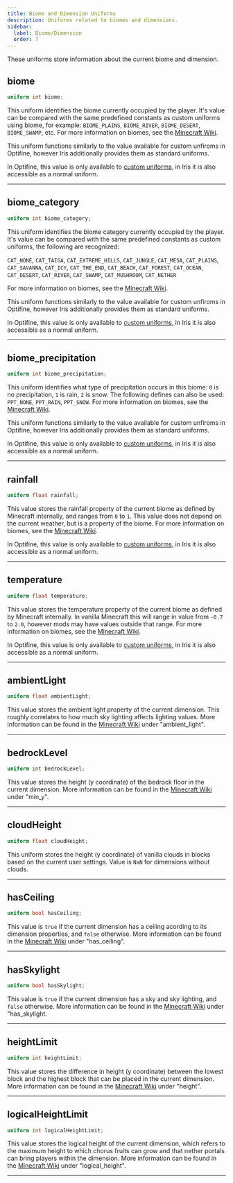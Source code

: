```yaml
---
title: Biome and Dimension Uniforms
description: Uniforms related to biomes and dimensions.
sidebar:
  label: Biome/Dimension
  order: 7
---
```


These uniforms store information about the current biome and dimension.


## biome <Badge text="Optifine Custom Uniforms / Iris" variant="note" size="medium" />
```glsl
uniform int biome;
```
This uniform identifies the biome currently occupied by the player. It's value can be compared with the same predefined constants as custom uniforms using biome, for example: `BIOME_PLAINS`, `BIOME_RIVER`, `BIOME_DESERT`, `BIOME_SWAMP`, etc. For more information on biomes, see the [Minecraft Wiki](https://minecraft.wiki/w/Biome).

This uniform functions similarly to the value available for custom unfiroms in Optifine, however Iris additionally provides them as standard uniforms.

In Optifine, this value is only available to [custom uniforms](/reference/shadersproperties/custom_uniforms), in Iris it is also accessible as a normal uniform.

----------------


## biome_category <Badge text="Optifine Custom Uniforms / Iris" variant="note" size="medium" />
```glsl
uniform int biome_category;
```
This uniform identifies the biome category currently occupied by the player. It's value can be compared with the same predefined constants as custom uniforms, the following are recognized:

`CAT_NONE`, `CAT_TAIGA`, `CAT_EXTREME_HILLS`, `CAT_JUNGLE`, `CAT_MESA`, `CAT_PLAINS`, `CAT_SAVANNA`, `CAT_ICY`, `CAT_THE_END`, `CAT_BEACH`, `CAT_FOREST`, `CAT_OCEAN`, `CAT_DESERT`, `CAT_RIVER`, `CAT_SWAMP`, `CAT_MUSHROOM`, `CAT_NETHER`

 For more information on biomes, see the [Minecraft Wiki](https://minecraft.wiki/w/Biome).

 This uniform functions similarly to the value available for custom unfiroms in Optifine, however Iris additionally provides them as standard uniforms.

In Optifine, this value is only available to [custom uniforms](/reference/shadersproperties/custom_uniforms), in Iris it is also accessible as a normal uniform.

----------------


## biome_precipitation <Badge text="Optifine Custom Uniforms / Iris" variant="note" size="medium" />
```glsl
uniform int biome_precipitation;
```
This uniform identifies what type of precipitation occurs in this biome: `0` is no precipitation, `1` is rain, `2` is snow. The following defines can also be used: `PPT_NONE`, `PPT_RAIN`, `PPT_SNOW`.  For more information on biomes, see the [Minecraft Wiki](https://minecraft.wiki/w/Biome).

This uniform functions similarly to the value available for custom unfiroms in Optifine, however Iris additionally provides them as standard uniforms.

In Optifine, this value is only available to [custom uniforms](/reference/shadersproperties/custom_uniforms), in Iris it is also accessible as a normal uniform.

----------------


## rainfall <Badge text="Optifine Custom Uniforms / Iris" variant="note" size="medium" />
```glsl
uniform float rainfall;
```
This value stores the rainfall property of the current biome as defined by Minecraft internally, and ranges from `0` to `1`. This value does not depend on the current weather, but is a property of the biome. For more information on biomes, see the [Minecraft Wiki](https://minecraft.wiki/w/Biome).

In Optifine, this value is only available to [custom uniforms](/reference/shadersproperties/custom_uniforms), in Iris it is also accessible as a normal uniform.

----------------


## temperature <Badge text="Optifine Custom Uniforms / Iris" variant="note" size="medium" />
```glsl
uniform float temperature;
```
This value stores the temperature property of the current biome as defined by Minecraft internally. In vanilla Minecraft this will range in value from `-0.7` to `2.0`, however mods may have values outside that range. For more information on biomes, see the [Minecraft Wiki](https://minecraft.wiki/w/Biome).

In Optifine, this value is only available to [custom uniforms](/reference/shadersproperties/custom_uniforms), in Iris it is also accessible as a normal uniform.

----------------


## ambientLight <Badge text="Iris Exclusive" variant="tip" size="medium" />
```glsl
uniform float ambientLight;
```
This value stores the ambient light property of the current dimension. This roughly correlates to how much sky lighting affects lighting values. More information can be found in the [Minecraft Wiki](https://minecraft.wiki/w/Dimension_type) under "ambient_light".

----------------


## bedrockLevel <Badge text="Iris Exclusive" variant="tip" size="medium" />
```glsl
uniform int bedrockLevel;
```
This value stores the height (y coordinate) of the bedrock floor in the current dimension. More information can be found in the [Minecraft Wiki](https://minecraft.wiki/w/Dimension_type) under "min_y".

----------------



## cloudHeight <Badge text="Iris Exclusive" variant="tip" size="medium" />
```glsl
uniform float cloudHeight;
```
This uniform stores the height (y coordinate) of vanilla clouds in blocks based on the current user settings. Value is `NaN` for dimensions without clouds.

----------------


## hasCeiling <Badge text="Iris Exclusive" variant="tip" size="medium" />
```glsl
uniform bool hasCeiling;
```
This value is `true` if the current dimension has a ceiling acording to its dimension properties, and `false` otherwise. More information can be found in the [Minecraft Wiki](https://minecraft.wiki/w/Dimension_type) under "has_ceiling".

----------------


## hasSkylight <Badge text="Iris Exclusive" variant="tip" size="medium" />
```glsl
uniform bool hasSkylight;
```
This value is `true` if the current dimension has a sky and sky lighting, and `false` otherwise. More information can be found in the [Minecraft Wiki](https://minecraft.wiki/w/Dimension_type) under "has_skylight.

----------------


## heightLimit <Badge text="Iris Exclusive" variant="tip" size="medium" />
```glsl
uniform int heightLimit;
```
This value stores the difference in height (y coordinate) between the lowest block and the highest block that can be placed in the current dimension. More information can be found in the [Minecraft Wiki](https://minecraft.wiki/w/Dimension_type) under "height".

----------------


## logicalHeightLimit <Badge text="Iris Exclusive" variant="tip" size="medium" />
```glsl
uniform int logicalHeightLimit;
```
This value stores the logical height of the current dimension, which refers to the maximum height to which chorus fruits can grow and that nether portals can bring players within the dimension. More information can be found in the [Minecraft Wiki](https://minecraft.wiki/w/Dimension_type) under "logical_height".

----------------


